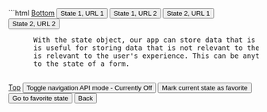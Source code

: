 
<Demo id="demo-3">
<CodeBlock>
```html
<!DOCTYPE html>
<html lang="en">
  <head>
    <meta charset="UTF-8" />
    <meta name="viewport" content="width=device-width, initial-scale=1.0" />
    <title>Navigation API demo 1</title>
  </head>
  <body>
    <a id="top" href="#bottom">Bottom</a>
    <button id="btn-1"> State 1, URL 1</button>
    <button id="btn-3"> State 1, URL 2</button>
    <button id="btn-2"> State 2, URL 1</button>
    <button id="btn-4"> State 2, URL 2</button>
    <pre
      id="state">
      With the state object, our app can store data that is not in the URL. This
      is useful for storing data that is not relevant to the current page, but
      is relevant to the user's experience. This can be anything from user preferences
      to the state of a form.
    </pre>
    <p id="url"></p>
    <a id="bottom" href="#top">Top</a>
    <button id="navigationMode"
      >Toggle navigation API mode - Currently Off</button
    >
    <button id="markStateAsFavorite"> Mark current state as favorite</button>
    <button id="goToFavoriteState">Go to favorite state</button>
    <button id="back">Back</button>
    <script defer>
    const button1 = document.querySelector("#btn-1")
    const button2 = document.querySelector("#btn-2")
    const button3 = document.querySelector("#btn-3")
    const button4 = document.querySelector("#btn-4")
    const navigationModeButton = document.querySelector("#navigationMode")
    const markFavoriteStateButton = document.querySelector("#markStateAsFavorite")
    const goToFavoriteStateButton = document.querySelector("#goToFavoriteState")
    const back = document.querySelector("#back")
    const stateDisplay = document.querySelector("#state")
    const urlDisplay = document.querySelector("#url")
    const topA = document.querySelector("#top")
    const bottomA = document.querySelector("#bottom")

    const state1 = { name: "John", favColor: "blue", favNumber: 42 }
    const state2 = { name: "Jane", favColor: "red", favNumber: 7 }

    let navigationMode = "off"
    let favoriteState = {
      name: "Dick",
      favColor: "green",
      favNumber: 69,
      key: 420,
    }

    urlDisplay.textContent = "current URL: " + location.href

    topA?.addEventListener("click", () => {
      setTimeout(() => {
        updateUI()
      }, 10)
    })

    bottomA?.addEventListener("click", () => {
      setTimeout(() => {
        updateUI()
      }, 10)
    })

    navigationModeButton?.addEventListener("click", () => {
      if (navigationMode === "off") {
        navigationMode = "on"
        navigationModeButton.textContent =
          "Toggle navigation API mode - Currently On"
        navigation.addEventListener("navigate", navigationHandler)
      } else {
        navigationMode = "off"
        navigationModeButton.textContent =
          "Toggle navigation API mode - Currently Off"
        // @ts-ignore
        navigation.removeEventListener("navigate", navigationHandler)
      }
    })

    function navigationHandler(event) {
      if (event.hashChange) {
        return
      }
      event.intercept({
        handler() {
          updateUI()
          console.log(event.navigationType)
        },
      })
    }

    button1?.addEventListener("click", () => {
      if (navigationMode === "on") {
        navigation.navigate("/ONE", { state: state1 })
      } else {
        history.pushState(state1, "", "/ONE")
        updateUI()
      }
    })

    button2?.addEventListener("click", () => {
      if (navigationMode === "on") {
        navigation.navigate("/ONE", { state: state2 })
      } else {
        history.pushState(state2, "", "/ONE")
        updateUI()
      }
    })

    button3?.addEventListener("click", () => {
      if (navigationMode === "on") {
        navigation.navigate("/TWO", { state: state1 })
      } else {
        history.pushState(state1, "", "/TWO")
        updateUI()
      }
    })

    button4?.addEventListener("click", () => {
      if (navigationMode === "on") {
        navigation.navigate("/TWO", { state: state2 })
      } else {
        history.pushState(state2, "", "/TWO")
        updateUI()
      }
    })

    back?.addEventListener("click", () => {
      if (navigationMode === "on") {
        navigation.back()
      } else {
        history.back()
        updateUI()
      }
    })

    markFavoriteStateButton?.addEventListener("click", markStateAsFavorite)
    goToFavoriteStateButton?.addEventListener("click", goToFavoriteState)

    function updateStateDisplay() {
      if (navigationMode === "on") {
        stateDisplay.textContent = JSON.stringify(
          navigation.currentEntry.getState(),
          null,
          2
        )
      } else {
        stateDisplay.textContent = JSON.stringify(history.state, null, 2)
      }
    }

    function updateUI() {
      urlDisplay.textContent = "current URL: " + location.href
      updateStateDisplay()
    }

    function markStateAsFavorite() {
      if (navigationMode === "on") {
        const key = navigation.currentEntry.key
        favoriteState = {
          state: navigation.currentEntry.getState(),
          key,
        }
      } else {
        const key = history.state
        favoriteState = key
      }
      console.log("marked", favoriteState)
    }

    async function goToFavoriteState() {
      if (navigationMode === "on") {
        const entries = navigation.entries()
        const entry = entries.find(
          (entry) => entry.key === favoriteState.key
        )
        if (!entry) {
          stateDisplay.textContent =
            "You have to save a favorite in navigation mode first"
          return
        }
        if (location.href === entry.url) {
          console.log("replace state automatically triggered")
          navigation.updateCurrentEntry({ state: favoriteState.state })
        }
        await navigation.traverseTo(entry.key)
        console.log(navigation.currentEntry)
        updateUI()
      } else {
        history.replaceState(favoriteState, "", location.href)
        updateUI()
      }
      console.log("updated", favoriteState)
    }

    window.addEventListener("popstate", () => {
      updateUI()
    })
    </script>

  </body>
</html>
```
</CodeBlock>
<IFrame src={demoURL + "3"} slot="demo" small />
<CodePen slug="LYgpwLB" slot="codePen" />
</Demo>